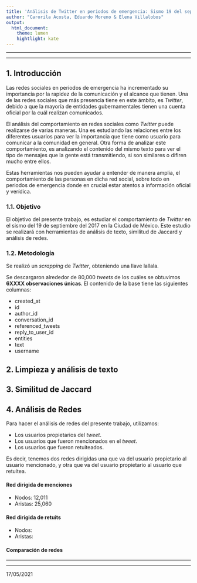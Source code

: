 ```yaml
---
title: 'Análisis de Twitter en periodos de emergencia: Sismo 19 del septiembre del 2017, CDMX'
author: "Carorila Acosta, Eduardo Moreno & Elena Villalobos"
output: 
  html_document:
    theme: lumen
    hightlight: kate
---
```

***
***

## 1. Introducción

Las redes sociales en periodos de emergencia ha incrementado su importancia por la rapidez de la comunicación y el alcance que tienen. Una de las redes sociales que más presencia tiene en este ámbito, es *Twitter*, debido a que la mayoría de entidades gubernamentales tienen una cuenta oficial por la cuál realizan comunicados. 

El análisis del comportamiento en redes sociales como *Twitter* puede realizarse de varias maneras. Una es estudiando las relaciones entre los diferentes usuarios para ver la importancia que tiene como usuario para comunicar a la comunidad en general. Otra forma de analizar este comportamiento, es analizando el contenido del mismo texto para ver el tipo de mensajes que la gente está transmitiendo, si son similares o difiren mucho entre ellos. 

Estas herramientas nos pueden ayudar a entender de manera amplia, el comportamiento de las personas en dicha red social, sobre todo en periodos de emergencia donde en crucial estar atentos a información oficial y verídica.

### 1.1. Objetivo

El objetivo del presente trabajo, es estudiar el comportamiento de *Twitter* en el sismo del 19 de septiembre del 2017 en la Ciudad de México. Este estudio se realizará con herramientas de análisis de texto, similitud de Jaccard y análisis de redes.

### 1.2. Metodología

Se realizó un *scrapping* de *Twitter*, obteniendo una llave lallala. 

Se descargaron alrededor de 80,000 *tweets* de los cuáles se obtuvimos **6XXXX observaciones únicas**. El contenido de la base tiene las siguientes columnas:

- created_at
- id
- author_id
- conversation_id
- referenced_tweets
- reply_to_user_id
- entities
- text
- username

## 2. Limpieza y análisis de texto

## 3. Similitud de Jaccard

## 4. Análisis de Redes

Para hacer el análisis de redes del presente trabajo, utilizamos:

- Los usuarios propietarios del *tweet*.
- Los usuarios que fueron mencionados en el *tweet*.
- Los usuarios que fueron retuiteados. 

Es decir, tenemos dos redes dirigidas una que va del usuario propietario al usuario mencionado, y otra que va del usuario propietario al usuario que retuitea.

#### Red dirigida de menciones

- Nodos: 12,011
- Aristas: 25,060

#### Red dirigida de retuits

- Nodos: 
- Aristas:


#### Comparación de redes

***

***

17/05/2021 